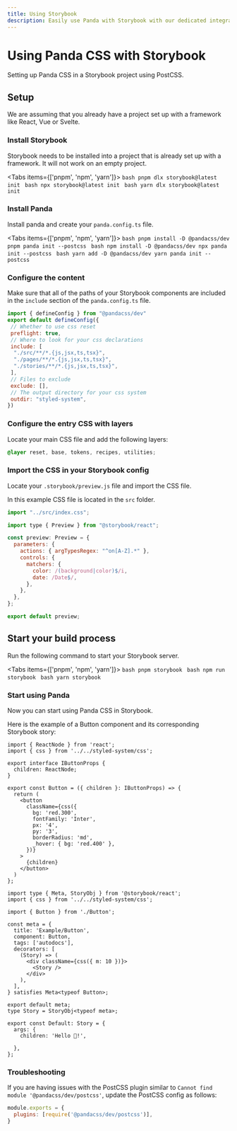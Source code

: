 ```yaml
---
title: Using Storybook
description: Easily use Panda with Storybook with our dedicated integration.
---
```


# Using Panda CSS with Storybook

Setting up Panda CSS in a Storybook project using PostCSS.

## Setup

We are assuming that you already have a project set up with a framework like React, Vue or Svelte.

<Steps>

### Install Storybook

Storybook needs to be installed into a project that is already set up with a framework. It will not work on an empty project.

<Tabs items={['pnpm', 'npm', 'yarn']}>
  <Tab>
    ```bash
    pnpm dlx storybook@latest init
    ```
  </Tab>
  <Tab>
    ```bash
    npx storybook@latest init
    ```
  </Tab>
  <Tab>
    ```bash
    yarn dlx storybook@latest init
    ```
  </Tab>
</Tabs>

### Install Panda

Install panda and create your `panda.config.ts` file.

<Tabs items={['pnpm', 'npm', 'yarn']}>
  <Tab>
    ```bash
    pnpm install -D @pandacss/dev
    pnpm panda init --postcss
    ```
  </Tab>
  <Tab>
    ```bash
    npm install -D @pandacss/dev
    npx panda init --postcss
    ```
  </Tab>
  <Tab>
    ```bash
    yarn add -D @pandacss/dev
    yarn panda init --postcss
    ```
  </Tab>
</Tabs>

### Configure the content

Make sure that all of the paths of your Storybook components are included in the `include` section of the `panda.config.ts` file.

```js {9} filename="panda.config.ts"
import { defineConfig } from "@pandacss/dev"
export default defineConfig({
 // Whether to use css reset
 preflight: true,
 // Where to look for your css declarations
 include: [
  "./src/**/*.{js,jsx,ts,tsx}",
  "./pages/**/*.{js,jsx,ts,tsx}",
  "./stories/**/*.{js,jsx,ts,tsx}",
 ],
 // Files to exclude
 exclude: [],
 // The output directory for your css system
 outdir: "styled-system",
})
```
### Configure the entry CSS with layers

Locate your main CSS file and add the following layers:

```css filename="src/index.css"
@layer reset, base, tokens, recipes, utilities;
```

### Import the CSS in your Storybook config

Locate your `.storybook/preview.js` file and import the CSS file.

In this example CSS file is located in the `src` folder.

```js {1} filename=".storybook/preview.js"
import "../src/index.css";

import type { Preview } from "@storybook/react";

const preview: Preview = {
  parameters: {
    actions: { argTypesRegex: "^on[A-Z].*" },
    controls: {
      matchers: {
        color: /(background|color)$/i,
        date: /Date$/,
      },
    },
  },
};

export default preview;
```

## Start your build process

Run the following command to start your Storybook server.

<Tabs items={['pnpm', 'npm', 'yarn']}>
  <Tab>
    ```bash
    pnpm storybook
    ```
  </Tab>
  <Tab>
    ```bash
    npm run storybook
    ```
  </Tab>
  <Tab>
    ```bash
    yarn storybook
    ```
  </Tab>
</Tabs>

### Start using Panda

Now you can start using Panda CSS in Storybook.

Here is the example of a Button component and its corresponding Storybook story:

```tsx filename="src/stories/Button.tsx"
import { ReactNode } from 'react';
import { css } from '../../styled-system/css';

export interface IButtonProps {
  children: ReactNode;
}

export const Button = ({ children }: IButtonProps) => {
  return (
    <button
      className={css({
        bg: 'red.300',
        fontFamily: 'Inter',
        px: '4',
        py: '3',
        borderRadius: 'md',
        _hover: { bg: 'red.400' },
      })}
    >
      {children}
    </button>
  )
};
```

```tsx filename="src/stories/Button.stories.tsx"
import type { Meta, StoryObj } from '@storybook/react';
import { css } from '../../styled-system/css';

import { Button } from './Button';

const meta = {
  title: 'Example/Button',
  component: Button,
  tags: ['autodocs'],
  decorators: [
    (Story) => (
      <div className={css({ m: 10 })}>
        <Story />
      </div>
    ),
  ],
} satisfies Meta<typeof Button>;

export default meta;
type Story = StoryObj<typeof meta>;

export const Default: Story = {
  args: {
    children: 'Hello 🐼!',

  },
};
```

</Steps>

### Troubleshooting

If you are having issues with the PostCSS plugin similar to `Cannot find module '@pandacss/dev/postcss'`,
update the PostCSS config as follows:

```js filename="postcss.config.js"
module.exports = {
  plugins: [require('@pandacss/dev/postcss')],
}
